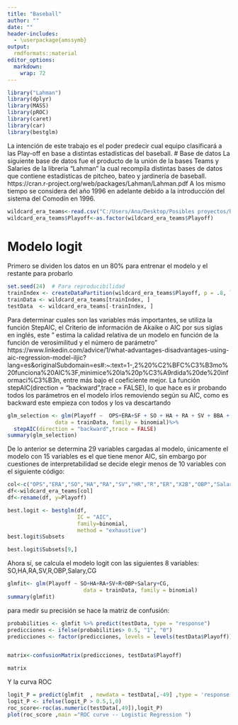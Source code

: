 ---
title: "Baseball"
author: ""
date: ""
header-includes:
  - \userpackage{amssymb}
output: 
  rmdformats::material
editor_options: 
  markdown: 
    wrap: 72
---

```{r include=FALSE}
library("Lahman")
library(dplyr)
library(MASS)
library(pROC)
library(caret)
library(car)
library(bestglm)
```
La intención de este trabajo es el poder predecir cual equipo clasificará a las Play-off en base a distintas estadísticas del baseball.
# Base de datos
La siguiente base de datos fue el producto de la unión de la bases Teams y Salaries de la libreria "Lahman" la cual recompila distintas bases de datos que contiene estadísticas de pitcheo, bateo y jardinería de baseball. https://cran.r-project.org/web/packages/Lahman/Lahman.pdf
A los mismo tiempo se considera del año 1996 en adelante debido a la introducción del sistema del Comodín en 1996.
```{r}
wildcard_era_teams<-read.csv("C:/Users/Ana/Desktop/Posibles proyectos/baseball.csv")[,-1]
wildcard_era_teams$Playoff<-as.factor(wildcard_era_teams$Playoff)
```

# Modelo logit
Primero se dividen los datos en un 80% para entrenar el modelo y el restante para probarlo
```{r}
set.seed(24)  # Para reproducibilidad
trainIndex <- createDataPartition(wildcard_era_teams$Playoff, p = .8, list = FALSE, times = 1)
trainData <- wildcard_era_teams[trainIndex, ]
testData  <- wildcard_era_teams[-trainIndex, ]
```

Para determinar cuales son las variables más importantes, se utiliza la función StepAIC, el Criterio de información de Akaike o AIC por sus siglas en inglés, este " estima la calidad relativa de un modelo en función de la función de verosimilitud y el número de parámetro" https://www.linkedin.com/advice/1/what-advantages-disadvantages-using-aic-regression-model-iljic?lang=es&originalSubdomain=es#:~:text=1-,2%20%C2%BFC%C3%B3mo%20funciona%20AIC%3F,minimice%20la%20p%C3%A9rdida%20de%20informaci%C3%B3n, entre más bajo el coeficiente mejor.
La función stepAIC(direction = "backward",trace = FALSE), lo que hace es ir probando todos los parámetros en el modelo irlos removiendo según su AIC, como es backward este empieza con todos y los va descartando
```{r}
glm_selection <- glm(Playoff ~  OPS+ERA+SF + SO + HA + RA + SV + BBA + DP + HRA + HR + AB + R + ER + X2B + H + SB + BB + HBP + SOA + E + SHO + OBP + Salary + SLG + X3B + CG + BA + CS, 
               data = trainData, family = binomial)%>% 
  stepAIC(direction = "backward",trace = FALSE)
summary(glm_selection)
```
De lo anterior se determina 29 variables cargadas al modelo, únicamente el modelo con 15 variables es el que tiene menor AIC, sin embargo por cuestiones de interpretabilidad se decide elegir menos de 10 variables con el siguiente código:
```{r}
col<-c("OPS","ERA","SO","HA","RA","SV","HR","R","ER","X2B","OBP","Salary","X3B","CG","BA", "Playoff")
df<-wildcard_era_teams[col]
df<-rename(df, y=Playoff)

best.logit <- bestglm(df,
                      IC = "AIC",                 
                      family=binomial,
                      method = "exhaustive")
best.logit$Subsets
```
```{r}
best.logit$Subsets[9,]
```
Ahora sí, se calcula el modelo logit con las siguientes 8 variables: SO,HA,RA,SV,R,OBP,Salary,CG

```{r}
glmfit<- glm(Playoff ~ SO+HA+RA+SV+R+OBP+Salary+CG, 
                        data = trainData, family = binomial)
summary(glmfit)
```
para medir su precisión se hace la matriz de confusión:
```{r}
probabilities <- glmfit %>% predict(testData, type = "response")
predicciones <- ifelse(probabilities> 0.5, "1", "0")
predicciones <- factor(predicciones, levels = levels(testData$Playoff))


matrix<-confusionMatrix(predicciones, testData$Playoff)

matrix
```
Y la curva ROC
```{r}
logit_P = predict(glmfit  , newdata = testData[,-49] ,type = 'response')
logit_P <- ifelse(logit_P > 0.5,1,0)
roc_score<-roc(as.numeric(testData[,49]),logit_P)
plot(roc_score ,main ="ROC curve -- Logistic Regression ")
```















